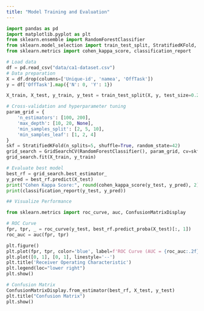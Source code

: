```yaml
---
title: "Model Training and Evaluation"
---
```


```python
import pandas as pd
import matplotlib.pyplot as plt
from sklearn.ensemble import RandomForestClassifier
from sklearn.model_selection import train_test_split, StratifiedKFold, GridSearchCV
from sklearn.metrics import cohen_kappa_score, classification_report

# Load data
df = pd.read_csv("data/ca1-dataset.csv")
# Data preparation
X = df.drop(columns=['Unique-id', 'namea', 'OffTask'])
y = df['OffTask'].map({'N': 0, 'Y': 1})

X_train, X_test, y_train, y_test = train_test_split(X, y, test_size=0.2, random_state=42)

# Cross-validation and hyperparameter tuning
param_grid = {
    'n_estimators': [100, 200],
    'max_depth': [10, 20, None],
    'min_samples_split': [2, 5, 10],
    'min_samples_leaf': [1, 2, 4]
}
skf = StratifiedKFold(n_splits=5, shuffle=True, random_state=42)
grid_search = GridSearchCV(RandomForestClassifier(), param_grid, cv=skf)
grid_search.fit(X_train, y_train)

# Evaluate best model
best_rf = grid_search.best_estimator_
y_pred = best_rf.predict(X_test)
print("Cohen Kappa Score:", round(cohen_kappa_score(y_test, y_pred), 2))
print(classification_report(y_test, y_pred))

## Visualize Performance

from sklearn.metrics import roc_curve, auc, ConfusionMatrixDisplay

# ROC Curve
fpr, tpr, _ = roc_curve(y_test, best_rf.predict_proba(X_test)[:, 1])
roc_auc = auc(fpr, tpr)

plt.figure()
plt.plot(fpr, tpr, color='blue', label=f'ROC Curve (AUC = {roc_auc:.2f})')
plt.plot([0, 1], [0, 1], linestyle='--')
plt.title('Receiver Operating Characteristic')
plt.legend(loc="lower right")
plt.show()

# Confusion Matrix
ConfusionMatrixDisplay.from_estimator(best_rf, X_test, y_test)
plt.title("Confusion Matrix")
plt.show()
```